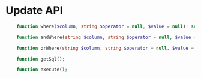 # Update API

```php
	function where($column, string $operator = null, $value = null): self;

    function andWhere(string $column, string $operator = null, $value = null): self;

    function orWhere(string $column, string $operator = null, $value = null): self;

    function getSql();

    function execute();
```
